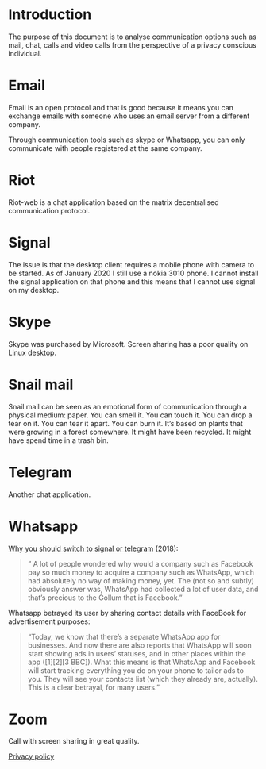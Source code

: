 
# Introduction

The purpose of this document is to analyse communication 
options such as mail, chat, calls and video calls from
the perspective of a privacy conscious individual.



# Email

Email is an open protocol and that is good because it means 
you can exchange emails with someone who uses an email server from a different company.

Through communication tools such as skype or Whatsapp, you can only communicate
with people registered at the same company.


# Riot

Riot-web is a chat application based on the matrix decentralised communication protocol. 

# Signal 

The issue is that the desktop client requires a mobile phone with camera to be started. 
As of January 2020 I still use a nokia 3010 phone.
I cannot install the signal application on that phone and this means that I cannot use signal on my desktop. 

# Skype

Skype was purchased by Microsoft. 
Screen sharing has a poor quality on Linux desktop.

# Snail mail

Snail mail can be seen as an emotional form of communication through a physical
medium: paper. You can smell it. You can touch it. You can drop a tear on it.
You can tear it apart. You can burn it. It's based on plants that were growing
in a forest somewhere. It might have been recycled. It might have spend time in
a trash bin. 

# Telegram

Another chat application. 

# Whatsapp

[Why you should switch to signal or telegram](https://medium.com/@contactsunny/why-you-should-switch-to-signal-or-telegram-from-whatsapp-today-fa773694d05e) (2018):

> " A lot of people wondered why would a company such as Facebook pay so much
> money to acquire a company such as WhatsApp, which had absolutely no way of
> making money, yet. The (not so and subtly) obviously answer was, WhatsApp had
> collected a lot of user data, and that’s precious to the Gollum that is
> Facebook."

Whatsapp betrayed its user by sharing contact details with FaceBook for advertisement purposes:

> "Today, we know that there’s a separate WhatsApp app for businesses. And now
> there are also reports that WhatsApp will soon start showing ads in users’
> statuses, and in other places within the app ([1][2][3 BBC]). What this means
> is that WhatsApp and Facebook will start tracking everything you do on your
> phone to tailor ads to you. They will see your contacts list (which they
> already are, actually). This is a clear betrayal, for many users. "


# Zoom 

Call with screen sharing in great quality. 

[Privacy policy](https://zoom.us/privacy)



